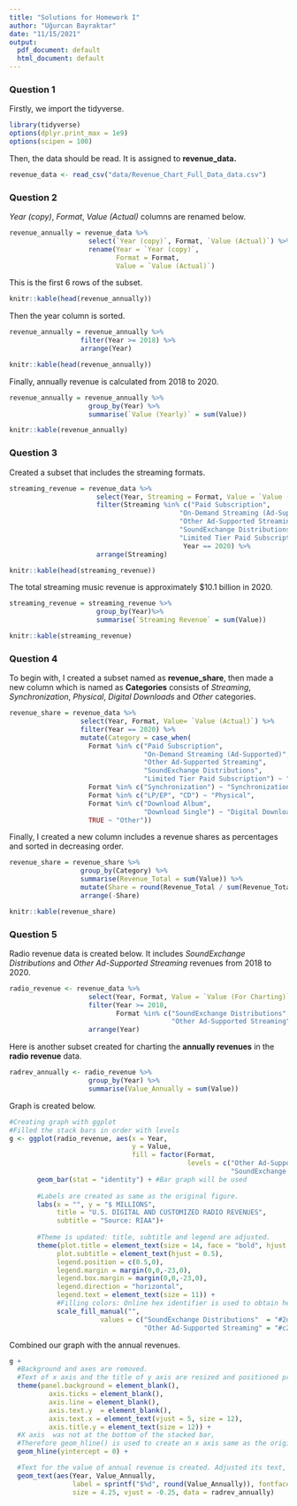 ```yaml
---
title: "Solutions for Homework I"
author: "Uğurcan Bayraktar"
date: "11/15/2021"
output:
  pdf_document: default
  html_document: default
---
```

### Question 1

Firstly, we import the tidyverse.

```r
library(tidyverse)
options(dplyr.print_max = 1e9)
options(scipen = 100)
```

Then, the data should be read. It is assigned to **revenue_data.**


```r
revenue_data <- read_csv("data/Revenue_Chart_Full_Data_data.csv")
```

### Question 2

*Year (copy)*, *Format*, *Value (Actual)* columns are renamed below.  
  

```r
revenue_annually = revenue_data %>%
                    select(`Year (copy)`, Format, `Value (Actual)`) %>%
                    rename(Year = `Year (copy)`,
                           Format = Format,
                           Value = `Value (Actual)`)
```

This is the first 6 rows of the subset.

```r
knitr::kable(head(revenue_annually))
```

Then the year column is sorted.

```r
revenue_annually = revenue_annually %>%
                  filter(Year >= 2018) %>%
                  arrange(Year)
```

```r
knitr::kable(head(revenue_annually))
```


  
Finally, annually revenue is calculated  from 2018 to 2020.
  
```r
revenue_annually = revenue_annually %>%
                    group_by(Year) %>%
                    summarise(`Value (Yearly)` = sum(Value))
```

```r
knitr::kable(revenue_annually)
```


### Question 3

Created a subset that includes the streaming formats.

```r
streaming_revenue = revenue_data %>%
                      select(Year, Streaming = Format, Value = `Value (Actual)`) %>%
                      filter(Streaming %in% c("Paid Subscription",
                                           "On-Demand Streaming (Ad-Supported)",
                                           "Other Ad-Supported Streaming",
                                           "SoundExchange Distributions",
                                           "Limited Tier Paid Subscription"),
                                            Year == 2020) %>%
                      arrange(Streaming)
```

```r
knitr::kable(head(streaming_revenue))
```


The total streaming music revenue is approximately $10.1 billion in 2020.

```r
streaming_revenue = streaming_revenue %>%
                      group_by(Year)%>%
                      summarise(`Streaming Revenue` = sum(Value))
```

```r
knitr::kable(streaming_revenue)
```

### Question 4

To begin with, I created a subset named as **revenue_share**, then made a new column which is named as **Categories** consists of _Streaming_, _Synchronization_, _Physical_, _Digital Downloads_ and _Other_ categories. 

```r
revenue_share = revenue_data %>%
                  select(Year, Format, Value= `Value (Actual)`) %>%
                  filter(Year == 2020) %>%
                  mutate(Category = case_when(
                    Format %in% c("Paid Subscription",
                                  "On-Demand Streaming (Ad-Supported)",
                                  "Other Ad-Supported Streaming",
                                  "SoundExchange Distributions",
                                  "Limited Tier Paid Subscription") ~ "Streaming",
                    Format %in% c("Synchronization") ~ "Synchronization",
                    Format %in% c("LP/EP", "CD") ~ "Physical",
                    Format %in% c("Download Album",
                                  "Download Single") ~ "Digital Downloads",
                    TRUE ~ "Other"))
```

Finally, I created a new column includes a revenue shares as percentages and sorted in decreasing order.

```r
revenue_share = revenue_share %>%
                  group_by(Category) %>%
                  summarise(Revenue_Total = sum(Value)) %>%
                  mutate(Share = round(Revenue_Total / sum(Revenue_Total),2)) %>%
                  arrange(-Share)
```

```r
knitr::kable(revenue_share)
```

### Question 5

Radio revenue data is created below. It includes _SoundExchange Distributions_ and _Other Ad-Supported Streaming_ revenues from 2018 to 2020.

```r
radio_revenue <- revenue_data %>%
                    select(Year, Format, Value = `Value (For Charting)`) %>%
                    filter(Year >= 2018,
                           Format %in% c("SoundExchange Distributions",
                                         "Other Ad-Supported Streaming")) %>%
                    arrange(Year)
```

Here is another subset created for charting the **annually revenues** in the **radio revenue** data.

```r
radrev_annually <- radio_revenue %>%
                    group_by(Year) %>%
                    summarise(Value_Annually = sum(Value))
```

Graph is created below.

```r
#Creating graph with ggplot
#Filled the stack bars in order with levels
g <- ggplot(radio_revenue, aes(x = Year,
                               y = Value,
                               fill = factor(Format,
                                             levels = c("Other Ad-Supported Streaming",
                                                        "SoundExchange Distributions")))) +
       geom_bar(stat = "identity") + #Bar graph will be used
       
       #Labels are created as same as the original figure.
       labs(x = "", y = "$ MILLIONS",
            title = "U.S. DIGITAL AND CUSTOMIZED RADIO REVENUES",
            subtitle = "Source: RIAA")+
  
       #Theme is updated: title, subtitle and legend are adjusted.
       theme(plot.title = element_text(size = 14, face = "bold", hjust = 0.5),
            plot.subtitle = element_text(hjust = 0.5),
            legend.position = c(0.5,0),
            legend.margin = margin(0,0,-23,0),
            legend.box.margin = margin(0,0,-23,0),
            legend.direction = "horizontal",
            legend.text = element_text(size = 11)) +
            #Filling colors: Online hex identifier is used to obtain hex values.
            scale_fill_manual("", 
                       values = c("SoundExchange Distributions"  = "#2d7a7a",
                                  "Other Ad-Supported Streaming" = "#c2da74"))
```

Combined our graph with the annual revenues.

```r
g + 
  #Background and axes are removed. 
  #Text of x axis and the title of y axis are resized and positioned properly.
  theme(panel.background = element_blank(),
          axis.ticks = element_blank(),
          axis.line = element_blank(),
          axis.text.y  = element_blank(),
          axis.text.x = element_text(vjust = 5, size = 12),
          axis.title.y = element_text(size = 12)) +
  #X axis  was not at the bottom of the stacked bar,
  #Therefore geom_hline() is used to create an x axis same as the original figure.
  geom_hline(yintercept = 0) +

  #Text for the value of annual revenue is created. Adjusted its text, font and position properly.
  geom_text(aes(Year, Value_Annually, 
                label = sprintf("$%d", round(Value_Annually)), fontface=2, fill = NULL),
                size = 4.25, vjust = -0.25, data = radrev_annually)
```
